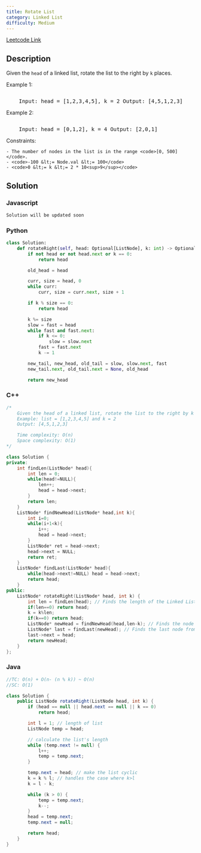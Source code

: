```yaml
---
title: Rotate List
category: Linked List
difficulty: Medium
---
```


<Callout>

[Leetcode Link](https://leetcode.com/problems/rotate-list)

</Callout>

## Description

Given the <code>head</code> of a linked list, rotate the list to the right by <code>k</code> places.

Example 1:

<Image
	alt=""
	src="https://assets.leetcode.com/uploads/2020/11/13/rotate1.jpg"
	width={450}
	height={191}
/>
<br />
<pre className="overflow-x-auto">
	Input: head = [1,2,3,4,5], k = 2 Output: [4,5,1,2,3]
</pre>

Example 2:

<Image
	alt=""
	src="https://assets.leetcode.com/uploads/2020/11/13/roate2.jpg"
	width={305}
	height={350}
/>
<br />
<pre className="overflow-x-auto">
	Input: head = [0,1,2], k = 4 Output: [2,0,1]
</pre>

Constraints:

    - The number of nodes in the list is in the range <code>[0, 500]</code>.
    - <code>-100 &lt;= Node.val &lt;= 100</code>
    - <code>0 &lt;= k &lt;= 2 * 10<sup>9</sup></code>

## Solution

### Javascript

```javascript
Solution will be updated soon
```

### Python

```python
class Solution:
    def rotateRight(self, head: Optional[ListNode], k: int) -> Optional[ListNode]:
        if not head or not head.next or k == 0:
            return head

        old_head = head

        curr, size = head, 0
        while curr:
            curr, size = curr.next, size + 1

        if k % size == 0:
            return head

        k %= size
        slow = fast = head
        while fast and fast.next:
            if k <= 0:
                slow = slow.next
            fast = fast.next
            k -= 1

        new_tail, new_head, old_tail = slow, slow.next, fast
        new_tail.next, old_tail.next = None, old_head

        return new_head

```

### C++

```cpp
/*
    Given the head of a linked list, rotate the list to the right by k places.
    Example: list = [1,2,3,4,5] and k = 2
    Output: [4,5,1,2,3]

    Time complexity: O(n)
    Space complexity: O(1)
*/

class Solution {
private:
    int findLen(ListNode* head){
        int len = 0;
        while(head!=NULL){
            len++;
            head = head->next;
        }
        return len;
    }
    ListNode* findNewHead(ListNode* head,int k){
        int i=0;
        while(i+1<k){
            i++;
            head = head->next;
        }
        ListNode* ret = head->next;
        head->next = NULL;
        return ret;
    }
    ListNode* findLast(ListNode* head){
        while(head->next!=NULL) head = head->next;
        return head;
    }
public:
    ListNode* rotateRight(ListNode* head, int k) {
        int len = findLen(head); // Finds the length of the Linked List
        if(len==0) return head;
        k = k%len;
        if(k==0) return head;
        ListNode* newHead = findNewHead(head,len-k); // Finds the node that is the new head
        ListNode* last = findLast(newHead); // Finds the last node from the new head and connects it to the previous head
        last->next = head;
        return newHead;
    }
};
```

### Java

```java
//TC: O(n) + O(n- (n % k)) ~ O(n)
//SC: O(1)

class Solution {
    public ListNode rotateRight(ListNode head, int k) {
        if (head == null || head.next == null || k == 0)
            return head;

        int l = 1; // length of list
        ListNode temp = head;

        // calculate the list's length
        while (temp.next != null) {
            l++;
            temp = temp.next;
        }

        temp.next = head; // make the list cyclic
        k = k % l; // handles the case where k>l
        k = l - k;

        while (k > 0) {
            temp = temp.next;
            k--;
        }
        head = temp.next;
        temp.next = null;

        return head;
    }
}
```
